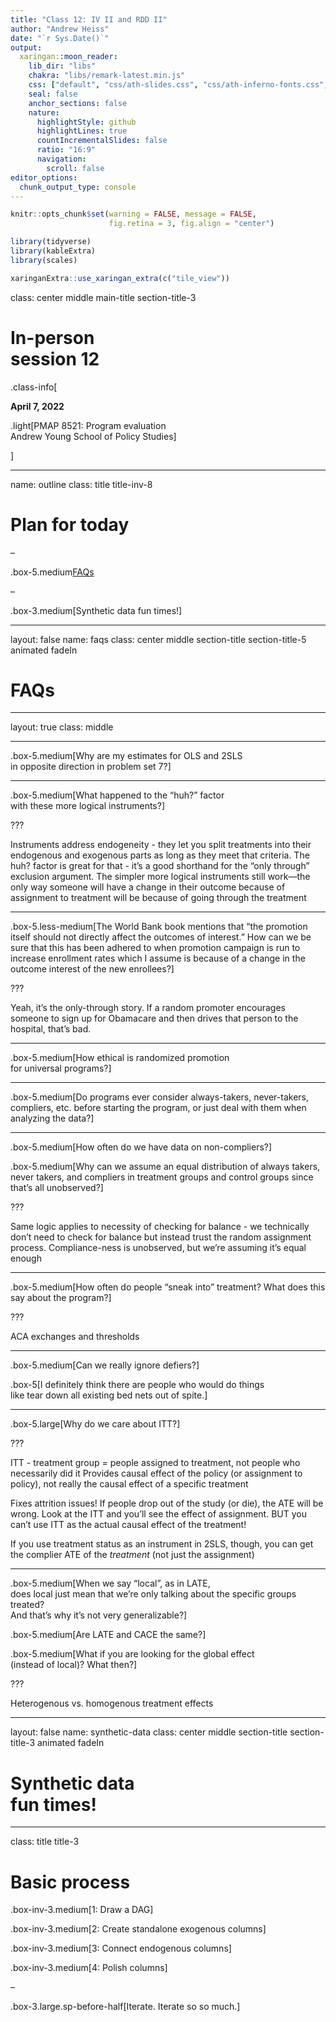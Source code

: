 ```yaml
---
title: "Class 12: IV II and RDD II"
author: "Andrew Heiss"
date: "`r Sys.Date()`"
output:
  xaringan::moon_reader:
    lib_dir: "libs"
    chakra: "libs/remark-latest.min.js"
    css: ["default", "css/ath-slides.css", "css/ath-inferno-fonts.css", "css/animate.css"]
    seal: false
    anchor_sections: false
    nature:
      highlightStyle: github
      highlightLines: true
      countIncrementalSlides: false
      ratio: "16:9"
      navigation:
        scroll: false
editor_options: 
  chunk_output_type: console
---
```


```r
knitr::opts_chunk$set(warning = FALSE, message = FALSE, 
                      fig.retina = 3, fig.align = "center")
```

```r
library(tidyverse)
library(kableExtra)
library(scales)
```

```r
xaringanExtra::use_xaringan_extra(c("tile_view"))
```

class: center middle main-title section-title-3

# In-person<br>session 12

.class-info[

**April 7, 2022**

.light[PMAP 8521: Program evaluation<br>
Andrew Young School of Policy Studies
]

]

---

name: outline
class: title title-inv-8

# Plan for today

--

.box-5.medium[FAQs]

--

.box-3.medium[Synthetic data fun times!]

---

layout: false
name: faqs
class: center middle section-title section-title-5 animated fadeIn

# FAQs

---

layout: true
class: middle

---

.box-5.medium[Why are my estimates for OLS and 2SLS<br>in opposite direction in problem set 7?]

---

.box-5.medium[What happened to the "huh?" factor<br>with these more logical instruments?]

???

Instruments address endogeneity - they let you split treatments into their endogenous and exogenous parts as long as they meet that criteria. The huh? factor is great for that - it’s a good shorthand for the “only through” exclusion argument. The simpler more logical instruments still work—the only way someone will have a change in their outcome because of assignment to treatment will be because of going through the treatment

---

.box-5.less-medium[The World Bank book mentions that "the promotion itself should not directly affect the outcomes of interest." How can we be sure that this has been adhered to when promotion campaign is run to increase enrollment rates which I assume is because of a change in the outcome interest of the new enrollees?]

???

Yeah, it’s the only-through story. If a random promoter encourages someone to sign up for Obamacare and then drives that person to the hospital, that’s bad.

---

.box-5.medium[How ethical is randomized promotion<br>for universal programs?]

---

.box-5.medium[Do programs ever consider always-takers, never-takers, compliers, etc. before starting the program, or just deal with them when analyzing the data?]

---

.box-5.medium[How often do we have data on non-compliers?]

.box-5.medium[Why can we assume an equal distribution of always takers, never takers, and compliers in treatment groups and control groups since that's all unobserved?]

???

Same logic applies to necessity of checking for balance - we technically don’t need to check for balance but instead trust the random assignment process. Compliance-ness is unobserved, but we’re assuming it’s equal enough

---

.box-5.medium[How often do people "sneak into" treatment? What does this say about the program?]

???

ACA exchanges and thresholds

---

.box-5.medium[Can we really ignore defiers?]

.box-5[I definitely think there are people who would do things<br>like tear down all existing bed nets out of spite.]

---

.box-5.large[Why do we care about ITT?]

???

ITT - treatment group = people assigned to treatment, not people who necessarily did it
Provides causal effect of the policy (or assignment to policy), not really the causal effect of a specific treatment

Fixes attrition issues! If people drop out of the study (or die), the ATE will be wrong. Look at the ITT and you’ll see the effect of assignment. BUT you can’t use ITT as the actual causal effect of the treatment!

If you use treatment status as an instrument in 2SLS, though, you can get the complier ATE of the *treatment* (not just the assignment)

---

.box-5.medium[When we say "local", as in LATE,<br>does local just mean that we're only talking about the specific groups treated?<br>And that's why it's not very generalizable?]

.box-5.medium[Are LATE and CACE the same?]

.box-5.medium[What if you are looking for the global effect<br>(instead of local)? What then?]

???

Heterogenous vs. homogenous treatment effects

---

layout: false
name: synthetic-data
class: center middle section-title section-title-3 animated fadeIn

# Synthetic data<br>fun times!

---

class: title title-3

# Basic process

.box-inv-3.medium[1: Draw a DAG]

.box-inv-3.medium[2: Create standalone exogenous columns]

.box-inv-3.medium[3: Connect endogenous columns]

.box-inv-3.medium[4: Polish columns]

--

.box-3.large.sp-before-half[Iterate. Iterate so so much.]
